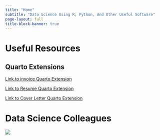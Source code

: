 ```yaml
---
title: "Home"
subtitle: "Data Science Using R, Python, And Other Useful Software"
page-layout: full
title-block-banner: true
---
```


# Useful Resources

## Quarto Extensions

[Link to invoice Quarto Extension](https://github.com/jpedroza1228/quarto_extensions/tree/main/invoice)

[Link to Resume Quarto Extension](https://github.com/jpedroza1228/quarto_extensions/tree/main/Resume)

[Link to Cover Letter Quarto Extension](https://github.com/jpedroza1228/quarto_extensions/tree/main/CoverLetter)

# Data Science Colleagues

![](cats_together.jpg)